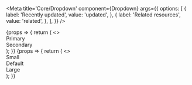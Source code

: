 

<Meta
    title='Core/Dropdown'
    component={Dropdown}
    args={{
        options: [
            {
                label: 'Recently updated',
                value: 'updated',
            },
            {
                label: 'Related resources',
                value: 'related',
            },
        ],
    }}
/>

<Canvas>
    <Story name='Variants'>
        {props => {
            return (
                <>
                    <div>
                        <div>Primary</div>
                        <Dropdown {...props} label='Primary' width='350px' mb={4} />
                    </div>
                    <div>
                        <div>Secondary</div>
                        <Dropdown {...props} label='Secondary' variant='secondary' width='350px' />
                    </div>
                </>
            );
        }}
    </Story>
    <Story name='Sizes'>
        {props => {
            return (
                <>
                    <div>
                        <div>Small</div>
                        <Dropdown {...props} size='small' label='Small' width='350px' mb={4} />
                    </div>
                    <div>
                        <div>Default</div>
                        <Dropdown {...props} size='default' width='350px' mb={4} />
                    </div>
                    <div>
                        <div>Large</div>
                        <Dropdown {...props} size='large' label='Large' width='350px' />
                    </div>
                </>
            );
        }}
    </Story>
</Canvas>
